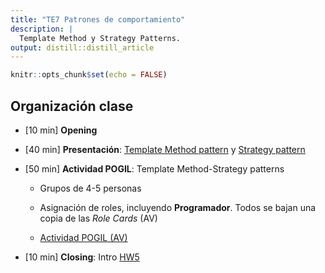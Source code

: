 ```yaml
---
title: "TE7 Patrones de comportamiento"
description: |
  Template Method y Strategy Patterns.
output: distill::distill_article
---
```


```r
knitr::opts_chunk$set(echo = FALSE)
```

## Organización clase

-   [10 min] **Opening**

-   [40 min] **Presentación**: [Template Method pattern](slides/TE7_1_templatemethod.html) y [Strategy pattern](slides/TE7_2_strategy.html)

-   [50 min] **Actividad POGIL**: Template Method-Strategy patterns

    -   Grupos de 4-5 personas

    -   Asignación de roles, incluyendo **Programador**. Todos se bajan una copia de las *Role Cards* (AV)

    -   [Actividad POGIL (AV)](https://aulavirtual.uji.es/mod/resource/view.php?id=4631216)

-   [10 min] **Closing**: Intro [HW5](HW5.html)


